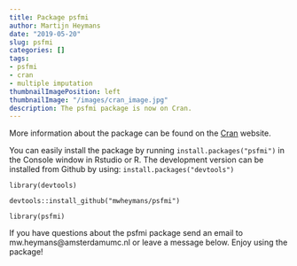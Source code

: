 ```yaml
---
title: Package psfmi 
author: Martijn Heymans
date: "2019-05-20"
slug: psfmi
categories: []
tags: 
- psfmi
- cran
- multiple imputation
thumbnailImagePosition: left
thumbnailImage: "/images/cran_image.jpg"
description: The psfmi package is now on Cran.
---
```


More information about the package can be found on the [Cran](https://CRAN.R-project.org/package=psfmi){target="_blank"} website.

You can easily install the package by running `install.packages("psfmi")` in the Console window in Rstudio or R. The development version can be installed from Github by using:
`install.packages("devtools")`

`library(devtools)`

`devtools::install_github("mwheymans/psfmi")`

`library(psfmi)`

If you have questions about the psfmi package send an email to mw.heymans@amsterdamumc.nl or leave a message below. Enjoy using the package!

